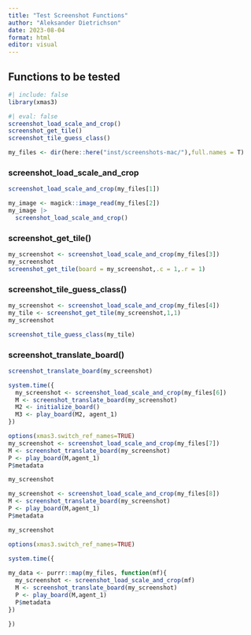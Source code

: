 ```yaml
---
title: "Test Screenshot Functions"
author: "Aleksander Dietrichson"
date: 2023-08-04
format: html
editor: visual
---
```


## Functions to be tested

```r
#| include: false
library(xmas3)

```

```r
#| eval: false
screenshot_load_scale_and_crop()
screenshot_get_tile()
screenshot_tile_guess_class()
```

```r
my_files <- dir(here::here("inst/screenshots-mac/"),full.names = T)
```

### screenshot_load_scale_and_crop

```r
screenshot_load_scale_and_crop(my_files[1])
```

```r
my_image <- magick::image_read(my_files[2])
my_image |> 
  screenshot_load_scale_and_crop()
```

### screenshot_get_tile()

```r
my_screenshot <- screenshot_load_scale_and_crop(my_files[3])
my_screenshot
screenshot_get_tile(board = my_screenshot,.c = 1,.r = 1)
```

### screenshot_tile_guess_class()

```r
my_screenshot <- screenshot_load_scale_and_crop(my_files[4])
my_tile <- screenshot_get_tile(my_screenshot,1,1)
my_screenshot
```

```r
screenshot_tile_guess_class(my_tile)
```

### screenshot_translate_board()

```r
screenshot_translate_board(my_screenshot)
```

```r
system.time({
  my_screenshot <- screenshot_load_scale_and_crop(my_files[6])
  M <- screenshot_translate_board(my_screenshot)  
  M2 <- initialize_board()
  M3 <- play_board(M2, agent_1)
})

```

```r
options(xmas3.switch_ref_names=TRUE)
my_screenshot <- screenshot_load_scale_and_crop(my_files[7])
M <- screenshot_translate_board(my_screenshot)
P <- play_board(M,agent_1)
P$metadata
```

```r
my_screenshot
```

```r
my_screenshot <- screenshot_load_scale_and_crop(my_files[8])
M <- screenshot_translate_board(my_screenshot)
P <- play_board(M,agent_1)
P$metadata
```

```r
my_screenshot
```

```r
options(xmas3.switch_ref_names=TRUE)

system.time({
  
my_data <- purrr::map(my_files, function(mf){
  my_screenshot <- screenshot_load_scale_and_crop(mf)
  M <- screenshot_translate_board(my_screenshot)
  P <- play_board(M,agent_1)
  P$metadata
})

})
```
